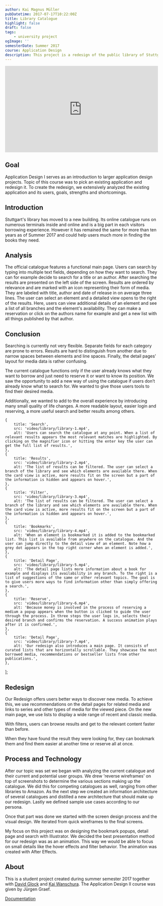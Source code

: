 ```yaml
---
author: Kai Magnus Müller
pubDatetime: 2017-07-17T10:22:00Z
title: Library Catalogue
highlight: false
draft: false
tags:
    - university project
ogImage: ''
semesterDate: Summer 2017
course: Application Design
description: This project is a redesign of the public library of Stuttgart’s online catalogue. As a redesign, we analyzed the current catalogue and created an improved concept using our findings.
---
```


<div style="padding:56.25% 0 0 0;position:relative;">
	<iframe
		src="https://player.vimeo.com/video/802826371?h=d9a58af693&amp;badge=0&amp;autopause=0&amp;player_id=0&amp;app_id=58479"
		frameborder="0"
		allow="autoplay; fullscreen; picture-in-picture"
		allowfullscreen
		style="position:absolute;top:0;left:0;width:100%;height:100%;"
		title="OPAC Stuttgart Redesign"></iframe>
</div>
<script src="https://player.vimeo.com/api/player.js"></script>

## Goal

Application Design I serves as an introduction to larger application design projects. Topic of this course was to pick an existing application and redesign it. To create the redesign, we extensively analyzed the existing application and its users, goals, strengths and shortcomings.

## Introduction

Stuttgart's library has moved to a new building. Its online catalogue runs on numerous terminals inside and online and is a big part in each visitors borrowing experience. However it has remained the same for more than ten years as of Summer 2017 and could help users much more in finding the books they need.

## Analysis

The official catalogue features a functional main page. Users can search by typing into multiple text fields, depending on how they want to search. They can for example decide to search for a title or an author. After searching the results are presented on the left side of the screen. Results are ordered by relevance and are marked with an icon representing their form of media. They are labeled with title, author and date of release in on average three lines. The user can select an element and a detailed view opens to the right of the results. Here, users can view additional details of an element and see a list of all branches and the element's availability. They can make a reservation or click on the authors name for example and get a new list with all things published by that author.

<Figure
	alt="An overview of the official catalogue and its features."
	src="/video/library/library-opac.mp4"
	type="video"></Figure>

## Conclusion

Searching is currently not very flexible. Separate fields for each category are prone to errors. Results are hard to distinguish from another due to narrow spaces between elements and line spaces. Finally, the detail pages’ layout for media data is rather confusing.

The current catalogue functions only if the user already knows what they want to borrow and just need to reserve it or want to know its position. We saw the opportunity to add a new way of using the catalogue if users don’t already know what to search for. We wanted to give those users tools to find their desired media.

Additionally, we wanted to add to the overall experience by introducing many small quality of life changes. A more readable layout, easier login and reserving, a more useful search and better results among others.

	{
		title: 'Search',
		src: 'video/library/library-1.mp4',
		alt: 'Users can search the catalogue at any point. When a list of relevant results appears the most relevant matches are highlighted. By clicking on the magnifier icon or hitting the enter key the user can get the full list of results.',
	},
	{
		title: 'Results',
		src: 'video/library/library-2.mp4',
		alt: 'The list of results can be filtered. The user can select a branch of the library and see which elements are available there. When the card view is active, more results fit on the screen but a part of the information is hidden and appears on hover.',
	},
	{
		title: 'Filter',
		src: 'video/library/library-3.mp4',
		alt: 'The list of results can be filtered. The user can select a branch of the library and see which elements are available there. When the card view is active, more results fit on the screen but a part of the information is hidden and appears on hover.',
	},
	{
		title: 'Bookmarks',
		src: 'video/library/library-4.mp4',
		alt: 'When an element is bookmarked it is added to the bookmarked list. This list is available from anywhere on the catalogue. And the user can jump directly to the detail view of an element. Note how a grey dot appears in the top right corner when an element is added.',
	},
	{
		title: 'Detail Page',
		src: 'video/library/library-5.mp4',
		alt: 'The detail page lists more information about a book for example and displays its availability in any branch. To the right is a list of suggestions of the same or other relevant topics. The goal is to give users more ways to find information other than simply offering a search.',
	},
	{
		title: 'Reserve',
		src: 'video/library/library-6.mp4',
		alt: 'Because money is involved in the process of reserving a medium a popup appears when the button is clicked to guide the user through the process. In three steps the user logs in, selects their desired branch and confirms the reservation. A success animation plays after it is confirmed.',
	},
	{
		title: 'Detail Page',
		src: 'video/library/library-7.mp4',
		alt: 'Our redesign also introduces a main page. It consists of curated lists that are horizontally scrollable. They showcase the most borrowed media, recommendations or bestseller lists from other publications.',
	},
];

<UseCase client:visible srcSet={_srcSet2}></UseCase>

## Redesign

Our Redesign offers users better ways to discover new media. To achieve this, we use recommendations on the detail pages for related media and links to series and other types of media for the viewed piece. On the new main page, we use lists to display a wide range of recent and classic media.

With filters, users can browse results and get to the relevant content faster than before.

When they have found the result they were looking for, they can bookmark them and find them easier at another time or reserve all at once.

## Process and Technology

After our topic was set we began with analyzing the current catalogue and their current and potential user groups. We drew 'reverse wireframes' on top of screenshots to determine the various sections making up the catalogue. We did this for competing catalogues as well, ranging from other libraries to Amazon. As the next step we created an information architecture of several catalogues and distilled a new architecture that should make up our redesign. Lastly we defined sample use cases according to our persona.

Once that part was done we started with the screen design process and the visual design. We iterated from quick wireframes to the final screens.

My focus on this project was on designing the bookmark popups, detail page and search with Illustrator. We decided the best presentation method for our redesign was as an animation. This way we would be able to focus on small details like the hover effects and filter behavior. The animation was created with After Effects.

## About

This is a student project created during summer semester 2017 together with [David Glock](http://www.davidglock.de) and [Kai Wanschura](http://www.kaiwanschura.de). The Application Design II course was given by Jürgen Graef.

[Documentation](https://www.cdn.kaimagnus.de/portfolio/docs/Application_Design_OPAC__David_KaiMagnus_Kai.pdf)
